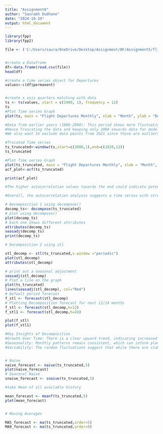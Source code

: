 ---
title: "Assignment6"
author: "Saurabh Dudhane"
date: "2024-10-19"
output: html_document
---

```{r}

library(fpp)
library(fpp2)

file <- ('C:/Users/saura/OneDrive/Desktop/Assignment/BF/Assignment5/flightVolume.csv')


#create a Dataframe
df<-data.frame(read.csv(file))
head(df)

#create a time series object for Departures 
values<-c(df$permanent)


#create x axis quarters matching with data
ts <- ts(values, start = c(1980, 1), frequency = 12)
ts
#Plot Time series Graph
plot(ts, main = "Flight Departures Monthly", xlab = "Month", ylab = "Departure Delays", col = "blue", lwd = 2)

#Data from earlier years (1980-2000): This period shows more fluctuation and less consistent upward movement, which may add noise.
#Hence Truncating the data and keeping only 2000 onwards data for modelling 
#We also want to exclude data points from 2021 since those are outliers and incomplete and they don't align with the forecasting model 

#Trucated Time series
ts_truncated<-window(ts,start=c(2000,1),end=c(2020,12))
ts_truncated

#Plot Time series Graph
plot(ts_truncated, main = "Flight Departures Monthly", xlab = "Month", ylab = "Departure Delays", col = "blue", lwd = 2)
acf_plot<-acf(ts_truncated)

print(acf_plot)

#The higher autocorrelation values towards the end could indicate potential seasonal effects or cycles. Analyzing seasonal decomposition   might be beneficial.

#Overall, the autocorrelation analysis suggests a time series with strong persistence and potential seasonal behavior. Further exploration, including tests for trends and seasonality, is a good decision before selecting an appropriate forecasting model.

# Decomposition 1 using decompose()
decomp_ts<- decompose(ts_truncated)
# plot using decompose()
plot(decomp_ts)
# Each one shows different attributes 
attributes(decomp_ts)
seasadj(decomp_ts)
print(decomp_ts)

# Decomposition 2 using stl

stl_decomp <- stl(ts_truncated,s.window ="periodic")
plot(stl_decomp)
attributes(stl_decomp)

# print out a seasonal adjustment
seasadj(stl_decomp)
# Plot a line on the graph
plot(ts_truncated)
lines(seasadj(stl_decomp), col="Red")
# Default period forecast
f_stl <- forecast(stl_decomp)
# Plotting Decomposition forecast for next 12/24 months
f_stl <- forecast(stl_decomp,h=12)
f_stl1 <- forecast(stl_decomp,h=24)

plot(f_stl)
plot(f_stl1)

#Key Insights of Decomposition
#Growth Over Time: There is a clear upward trend, indicating increased performance or levels in the measured variable over the years.
#Seasonality: Monthly patterns remain consistent, which can inform planning and forecasting efforts. January is generally the peak month, #while February tends to see lower values.Clearly there is an additive seasonality in the data
#Variability: The random fluctuations suggest that while there are stable trends and seasonality, there are also unpredictable factors impacting the data.


# Naive
naive_forecast <- naive(ts_truncated,5)
plot(naive_forecast)
# Seasonal Naive
snaive_forecast <- snaive(ts_truncated,5)

#take Mean of all available history

mean_forecast <- meanf(ts_truncated,5)
plot(mean_forecast)


# Moving Averages

MA5_forecast <- ma(ts_truncated,order=5)
MA9_forecast <- ma(ts_truncated,order=9)

```